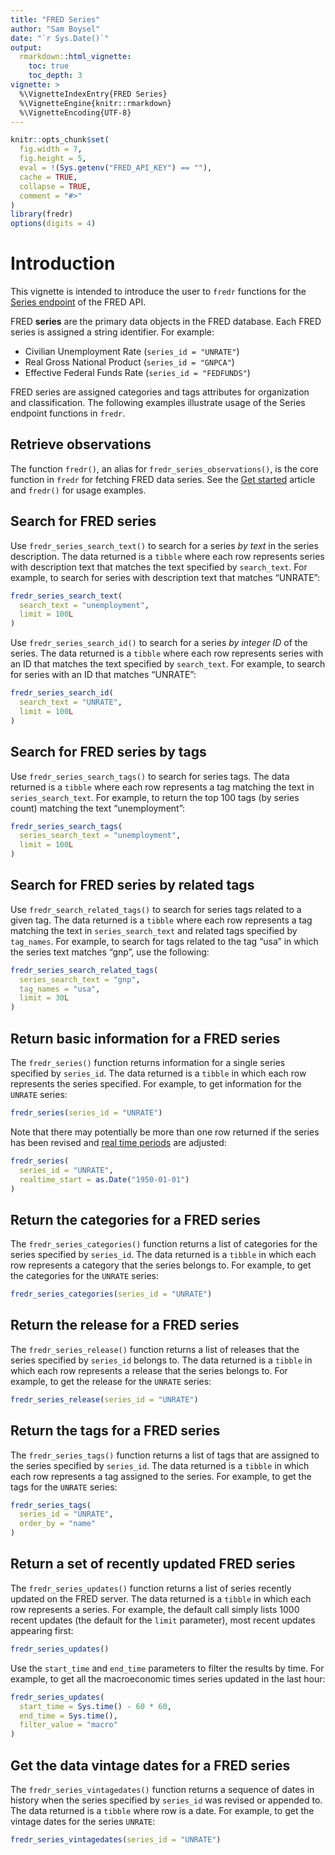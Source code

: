```yaml
---
title: "FRED Series"
author: "Sam Boysel"
date: "`r Sys.Date()`"
output: 
  rmarkdown::html_vignette:
    toc: true
    toc_depth: 3
vignette: >
  %\VignetteIndexEntry{FRED Series}
  %\VignetteEngine{knitr::rmarkdown}
  %\VignetteEncoding{UTF-8}
---
```


```r
knitr::opts_chunk$set(
  fig.width = 7,
  fig.height = 5,
  eval = !(Sys.getenv("FRED_API_KEY") == ""),
  cache = TRUE,
  collapse = TRUE,
  comment = "#>"
)
library(fredr)
options(digits = 4)
```

# Introduction

This vignette is intended to introduce the user to `fredr` functions for the [Series
endpoint](https://research.stlouisfed.org/docs/api/fred/#Series) of the FRED API.

FRED __series__ are the primary data objects in the FRED database.  Each FRED series is assigned a string identifier.  For example:

- Civilian Unemployment Rate (`series_id = "UNRATE"`)
- Real Gross National Product (`series_id = "GNPCA"`)
- Effective Federal Funds Rate (`series_id = "FEDFUNDS"`)

FRED series are assigned categories and tags attributes for organization and classification.  The following examples illustrate usage of the Series endpoint functions in `fredr`.

## Retrieve observations

The function `fredr()`, an alias for `fredr_series_observations()`, is the core function in `fredr` for fetching FRED data series.  See the [Get started](http://sboysel.github.io/fredr/articles/fredr.html) article and `fredr()` for usage examples.

## Search for FRED series

Use `fredr_series_search_text()` to search for a series _by text_ in the series description.  The data returned is a `tibble` where each row represents series with description text that matches the text specified by `search_text`.  For example, to search for series with description text that matches "UNRATE":

```r
fredr_series_search_text(
  search_text = "unemployment",
  limit = 100L
)
```

Use `fredr_series_search_id()` to search for a series _by integer ID_ of the series.  The data returned is a `tibble` where each row represents series with an ID that matches the text specified by `search_text`.  For example, to search for series with an ID that matches "UNRATE":

```r
fredr_series_search_id(
  search_text = "UNRATE",
  limit = 100L
)
```

## Search for FRED series by tags

Use `fredr_series_search_tags()` to search for series tags.  The data returned is a `tibble` where each row represents a tag matching the text in `series_search_text`.  For example, to return the top 100 tags (by series count) matching the text "unemployment":

```r
fredr_series_search_tags(
  series_search_text = "unemployment",
  limit = 100L
)
```

## Search for FRED series by related tags

Use `fredr_search_related_tags()` to search for series tags related to a given tag.  The data returned is a `tibble` where each row represents a tag matching the text in `series_search_text` and related tags specified by `tag_names`.  For example, to search for tags related to the tag "usa" in which the series text matches "gnp", use the following:

```r
fredr_series_search_related_tags(
  series_search_text = "gnp",
  tag_names = "usa",
  limit = 30L
)
```

## Return basic information for a FRED series

The `fredr_series()` function returns information for a single series specified by `series_id`.  The data returned is a `tibble` in which each row represents the series specified.  For example, to get information for the `UNRATE` series:

```r
fredr_series(series_id = "UNRATE")
```

Note that there may potentially be more than one row returned if the series has been revised and [real time periods](https://research.stlouisfed.org/docs/api/fred/realtime_period.html) are adjusted:

```r
fredr_series(
  series_id = "UNRATE",
  realtime_start = as.Date("1950-01-01")
)
```

## Return the categories for a FRED series

The `fredr_series_categories()` function returns a list of categories for the series specified by `series_id`.  The data returned is a `tibble` in which each row represents a category that the series belongs to.  For example, to get the categories for the `UNRATE` series:

```r
fredr_series_categories(series_id = "UNRATE")
```

## Return the release for a FRED series

The `fredr_series_release()` function returns a list of releases that the series specified by `series_id` belongs to.  The data returned is a `tibble` in which each row represents a release that the series belongs to.  For example, to get the release for the `UNRATE` series:

```r
fredr_series_release(series_id = "UNRATE")
```

## Return the tags for a FRED series

The `fredr_series_tags()` function returns a list of tags that are assigned to the series specified by `series_id`.  The data returned is a `tibble` in which each row represents a tag assigned to the series.  For example, to get the tags for the `UNRATE` series:

```r
fredr_series_tags(
  series_id = "UNRATE",
  order_by = "name"
)
```

## Return a set of recently updated FRED series

The `fredr_series_updates()` function returns a list of series recently updated on the FRED server.  The data returned is a `tibble` in which each row represents a series.  For example, the default call simply lists 1000 recent updates (the default for the `limit` parameter), most recent updates appearing first:
 
```r
fredr_series_updates()
```

Use the `start_time` and `end_time` parameters to filter the results by time.  For example, to get all the macroeconomic times series updated in the last hour:

```r
fredr_series_updates(
  start_time = Sys.time() - 60 * 60,
  end_time = Sys.time(),
  filter_value = "macro"
)
```


## Get the data vintage dates for a FRED series

The `fredr_series_vintagedates()` function returns a sequence of dates in history when the series specified by `series_id` was revised or appended to.  The data returned is a `tibble` where row is a date.  For example, to get the vintage dates for the series `UNRATE`:

```r
fredr_series_vintagedates(series_id = "UNRATE")
```


